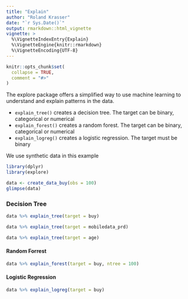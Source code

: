 ```yaml
---
title: "Explain"
author: "Roland Krasser"
date: "`r Sys.Date()`"
output: rmarkdown::html_vignette
vignette: >
  %\VignetteIndexEntry{Explain}
  %\VignetteEngine{knitr::rmarkdown}
  %\VignetteEncoding{UTF-8}
---
```


```r
knitr::opts_chunk$set(
  collapse = TRUE,
  comment = "#>"
)
```

The explore package offers a simplified way to use machine learning to understand and explain patterns in the data.

* `explain_tree()` creates a decision tree. The target can be binary, categorical or numerical
* `explain_forest()` creates a random forest. The target can be binary, categorical or numerical
* `explain_logreg()` creates a logistic regression. The target must be binary

We use synthetic data in this example

```r
library(dplyr)
library(explore)

data <- create_data_buy(obs = 100)
glimpse(data)
```

### Decision Tree

```r
data %>% explain_tree(target = buy)
```

```r
data %>% explain_tree(target = mobiledata_prd)
```

```r
data %>% explain_tree(target = age)
```

#### Random Forrest

```r
data %>% explain_forest(target = buy, ntree = 100)
```

#### Logistic Regression

```r
data %>% explain_logreg(target = buy)
```

